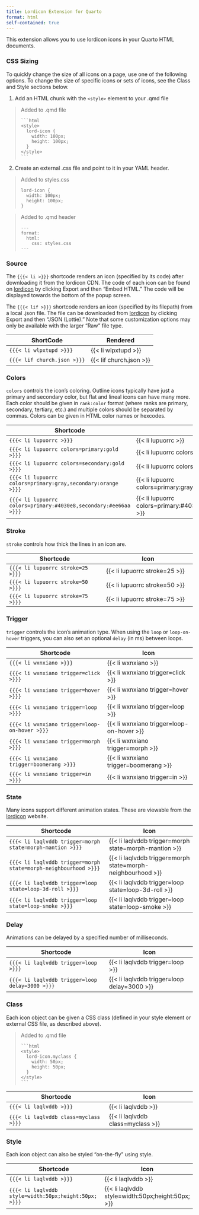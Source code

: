 ---
title: Lordicon Extension for Quarto
format: html
self-contained: true
---

This extension allows you to use lordicon icons in your Quarto HTML documents. 

### CSS Sizing

To quickly change the size of all icons on a page, use one of the following options. To change the size of specific icons or sets of icons, see the Class and Style sections below.

1) Add an HTML chunk with the `<style>` element to your .qmd file

```{=html}
<style>
  lord-icon {
    width: 100px;
    height: 100px;
  }
</style>
```

```{=html}
<blockquote><p>Added to .qmd file</p>
```

````
```{html}
<style>
  lord-icon {
    width: 100px;
    height: 100px;
  }
</style>
```
````

```{=html}
</blockquote>
```

2) Create an external .css file and point to it in your YAML header.

```{=html}
<blockquote><p>Added to styles.css</p>
```
```
lord-icon {
  width: 100px;
  height: 100px;
}
```
```{=html}
</blockquote>
```

```{=html}
<blockquote><p>Added to .qmd header</p>
```
````
---
format: 
  html:
    css: styles.css
---
````
```{=html}
</blockquote>
```

### Source

The `{{{< li >}}}` shortcode renders an icon (specified by its code) after downloading it from the lordicon CDN. The code of each icon can be found on [lordicon](https://lordicon.com) by clicking Export and then "Embed HTML." The code will be displayed towards the bottom of the popup screen.

The `{{{< lif >}}}` shortcode renders an icon (specified by its filepath) from a local .json file. The file can be downloaded from [lordicon](https://lordicon.com) by clicking Export and then "JSON (Lottie)." Note that some customization options may only be available with the larger "Raw" file type.

| ShortCode                   | Rendered                |
|-----------------------------|-------------------------|
| `{{{< li wlpxtupd >}}}`     | {{< li wlpxtupd >}}     |
| `{{{< lif church.json >}}}` | {{< lif church.json >}} |

### Colors

`colors` controls the icon's coloring. Outline icons typically have just a primary and secondary color, but flat and lineal icons can have many more. Each color should be given in `rank:color` format (where ranks are primary, secondary, tertiary, etc.) and multiple colors should be separated by commas. Colors can be given in HTML color names or hexcodes.

| Shortcode                            | Icon                             |
|--------------------------------------|----------------------------------|
| `{{{< li lupuorrc >}}}`              | {{< li lupuorrc >}}              |
| `{{{< li lupuorrc colors=primary:gold >}}}`   | {{< li lupuorrc colors=primary:gold >}}   |
| `{{{< li lupuorrc colors=secondary:gold >}}}`   | {{< li lupuorrc colors=secondary:gold >}}   |
| `{{{< li lupuorrc colors=primary:gray,secondary:orange >}}}`   | {{< li lupuorrc colors=primary:gray,secondary:orange >}}   |
| `{{{< li lupuorrc colors=primary:#4030e8,secondary:#ee66aa >}}}`   | {{< li lupuorrc colors=primary:#4030e8,secondary:#ee66aa >}}   |

### Stroke

`stroke` controls how thick the lines in an icon are.

| Shortcode                             | Icon                               |
|---------------------------------------|------------------------------------|
| `{{{< li lupuorrc stroke=25 >}}}`     | {{< li lupuorrc stroke=25 >}}      |
| `{{{< li lupuorrc stroke=50 >}}}`     | {{< li lupuorrc stroke=50 >}}      |
| `{{{< li lupuorrc stroke=75 >}}}`     | {{< li lupuorrc stroke=75 >}}      |

### Trigger

`trigger` controls the icon's animation type. When using the `loop` or `loop-on-hover` triggers, you can also set an optional `delay` (in ms) between loops.

| Shortcode                            | Icon                             |
|--------------------------------------|----------------------------------|
| `{{{< li wxnxiano >}}}`              | {{< li wxnxiano >}}              |
| `{{{< li wxnxiano trigger=click >}}}` | {{< li wxnxiano trigger=click >}} |
| `{{{< li wxnxiano trigger=hover >}}}` | {{< li wxnxiano trigger=hover >}} |
| `{{{< li wxnxiano trigger=loop >}}}` | {{< li wxnxiano trigger=loop >}} |
| `{{{< li wxnxiano trigger=loop-on-hover >}}}` | {{< li wxnxiano trigger=loop-on-hover >}} |
| `{{{< li wxnxiano trigger=morph >}}}` | {{< li wxnxiano trigger=morph >}} |
| `{{{< li wxnxiano trigger=boomerang >}}}` | {{< li wxnxiano trigger=boomerang >}} |
| `{{{< li wxnxiano trigger=in >}}}` | {{< li wxnxiano trigger=in >}} |

### State

Many icons support different animation states. These are viewable from the [lordicon](https://lordicon.com) website. 

| Shortcode                             | Icon                             |
|---------------------------------------|----------------------------------|
| `{{{< li laqlvddb trigger=morph state=morph-mantion >}}}` | {{< li laqlvddb trigger=morph state=morph-mantion >}} |
| `{{{< li laqlvddb trigger=morph state=morph-neighbourhood >}}}` | {{< li laqlvddb trigger=morph state=morph-neighbourhood >}} |
| `{{{< li laqlvddb trigger=loop state=loop-3d-roll >}}}` | {{< li laqlvddb trigger=loop state=loop-3d-roll >}} |
| `{{{< li laqlvddb trigger=loop state=loop-smoke >}}}` | {{< li laqlvddb trigger=loop state=loop-smoke >}} |

### Delay

Animations can be delayed by a specified number of milliseconds.

| Shortcode                             | Icon                             |
|---------------------------------------|----------------------------------|
| `{{{< li laqlvddb trigger=loop  >}}}` | {{< li laqlvddb trigger=loop >}} |
| `{{{< li laqlvddb trigger=loop delay=3000 >}}}` | {{< li laqlvddb trigger=loop delay=3000 >}} |

### Class

Each icon object can be given a CSS class (defined in your style element or external CSS file, as described above).

```{=html}
<style>
  lord-icon.myclass {
    width: 50px;
    height: 50px;
  }
</style>
```

```{=html}
<blockquote><p>Added to .qmd file</p>
```

````
```{html}
<style>
  lord-icon.myclass {
    width: 50px;
    height: 50px;
  }
</style>
```
````

```{=html}
</blockquote>
```

| Shortcode                             | Icon                             |
|---------------------------------------|----------------------------------|
| `{{{< li laqlvddb >}}}` | {{< li laqlvddb >}} |
| `{{{< li laqlvddb class=myclass >}}}` | {{< li laqlvddb class=myclass >}} |

### Style

Each icon object can also be styled "on-the-fly" using style.

| Shortcode                             | Icon                             |
|---------------------------------------|----------------------------------|
| `{{{< li laqlvddb >}}}` | {{< li laqlvddb >}} |
| `{{{< li laqlvddb style=width:50px;height:50px; >}}}` | {{< li laqlvddb style=width:50px;height:50px; >}} |